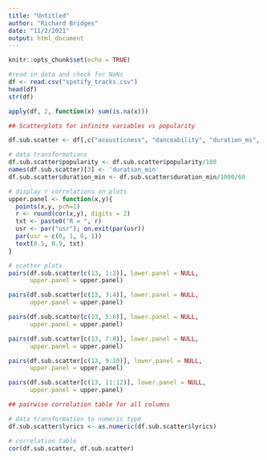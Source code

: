 ```yaml
---
title: "Untitled"
author: "Richard Bridges"
date: "11/2/2021"
output: html_document
---
```


```r
knitr::opts_chunk$set(echo = TRUE)
```

```r

#read in data and check for NaNs
df <- read.csv("spotify_tracks.csv")
head(df)
str(df)

apply(df, 2, function(x) sum(is.na(x)))

```

```r
## Scatterplots for infinite variables vs popularity

df.sub.scatter <- df[,c("acousticness", "danceability", "duration_ms", "energy", "instrumentalness", "liveness", "loudness", "lyrics", "speechiness", "valence", "key", "tempo", "popularity")]

# data transformations
df.sub.scatter$popularity <- df.sub.scatter$popularity/100
names(df.sub.scatter)[3] <- 'duration_min'
df.sub.scatter$duration_min <- df.sub.scatter$duration_min/1000/60

# display r correlations on plots
upper.panel <- function(x,y){
  points(x,y, pch=1)
  r <- round(cor(x,y), digits = 2)
  txt <- paste0("R = ", r)
  usr <- par("usr"); on.exit(par(usr))
  par(usr = c(0, 1, 0, 1))
  text(0.5, 0.9, txt)
}

# scatter plots
pairs(df.sub.scatter[c(13, 1:2)], lower.panel = NULL,
      upper.panel = upper.panel)

pairs(df.sub.scatter[c(13, 3:4)], lower.panel = NULL,
      upper.panel = upper.panel)

pairs(df.sub.scatter[c(13, 5:6)], lower.panel = NULL,
      upper.panel = upper.panel)

pairs(df.sub.scatter[c(13, 7:8)], lower.panel = NULL,
      upper.panel = upper.panel)

pairs(df.sub.scatter[c(13, 9:10)], lower.panel = NULL,
      upper.panel = upper.panel)

pairs(df.sub.scatter[c(13, 11:12)], lower.panel = NULL,
      upper.panel = upper.panel)
```

```r
## pairwise correlation table for all columns

# data transformation to numeric type
df.sub.scatter$lyrics <- as.numeric(df.sub.scatter$lyrics)

# correlation table
cor(df.sub.scatter, df.sub.scatter)

```


